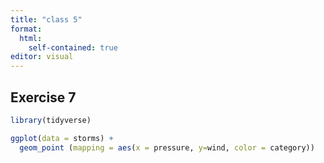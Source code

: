 ```yaml
---
title: "class 5"
format: 
  html:
    self-contained: true
editor: visual
---
```

## Exercise 7

```r

library(tidyverse)

```
```r

ggplot(data = storms) +
  geom_point (mapping = aes(x = pressure, y=wind, color = category))

```



